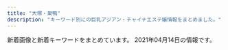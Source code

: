 ```yaml
---
title: "大塚・巣鴨"
description: "キーワード別にの巨乳アジアン・チャイナエステ嬢情報をまとめました。"
---
```


新着画像と新着キーワードをまとめています。
2021年04月14日の情報です。

<DmmAffiliateIns />
<KeywordTable
  shops={
    [
    {
        "name": "\u7652\u51e6\uff5e\u30e6\u30c9\u30b3\u30ed\uff5e",
        "img_links": [
            "http://relaxation.ebb.jp/dozdLZQPkhPUwC2.png",
            "http://relaxation.ebb.jp/2/uploadimg/1614080617.jpg",
            "http://relaxation.ebb.jp/int3.jpg",
            "http://relaxation.ebb.jp/2/uploadimg/1614080305.jpg",
            "http://relaxation.ebb.jp/2/uploadimg/1614080675.jpg",
            "http://relaxation.ebb.jp/vis_theptframe.png",
            "http://relaxation.ebb.jp/int1.jpg",
            "http://relaxation.ebb.jp/2/uploadimg/1614949857.jpg",
            "http://relaxation.ebb.jp/2/uploadimg/1614080597.jpg",
            "http://relaxation.ebb.jp/2/uploadimg/1614080297.jpg",
            "http://relaxation.ebb.jp/2/uploadimg/1614080268.jpg",
            "http://relaxation.ebb.jp/2/uploadimg/1614080587.jpg",
            "http://relaxation.ebb.jp/2/uploadimg/1614080688.jpg",
            "http://relaxation.ebb.jp/2/uploadimg/1614080670.jpg",
            "http://relaxation.ebb.jp/int2.jpg",
            "http://relaxation.ebb.jp/2/uploadimg/1615986161.jpg",
            "http://relaxation.ebb.jp/2/uploadimg/1614080543.jpg",
            "http://relaxation.ebb.jp/2/uploadimg/1614080603.jpg"
        ],
        "keywords": {
            "86": 36,
            "87": 12,
            "83": 12,
            "C": 12,
            "D": 48
        },
        "url": "http://relaxation.ebb.jp/",
        "station": "JR\u99d2\u8fbc\u99c5\u5317\u53e3"
    },
    {
        "keywords": {
            "86": 4,
            "88": 3,
            "E": 3,
            "85": 3,
            "D": 4,
            "87": 3,
            "C": 14
        },
        "img_links": [
            "http://relax-orange.work/img/m20.png",
            "http://relax-orange.work/img/s1.jpg",
            "http://relax-orange.work/i/img/r3.jpg",
            "http://relax-orange.work/img/kanban.jpg",
            "http://relax-orange.work/i/img/kanban.jpg",
            "http://relax-orange.work/i/img/s1.jpg",
            "http://relax-orange.work/i/img/r1.jpg",
            "http://relax-orange.work/i/img/sta5.jpg",
            "http://relax-orange.work/img/nos.jpg",
            "http://relax-orange.work/img/m2.png",
            "http://relax-orange.work/img/m50.png",
            "http://relax-orange.work/img/mobile-botton-0.png",
            "http://relax-orange.work/img/m30.png",
            "http://relax-orange.work/img/sta5.jpg",
            "http://relax-orange.work/i/img/r4.jpg",
            "http://relax-orange.work/img/m5.png",
            "http://relax-orange.work/img/sta3.jpg",
            "http://relax-orange.work/img/m4.png",
            "http://relax-orange.work/img/st2.jpg",
            "http://relax-orange.work/img/st3.jpg",
            "http://relax-orange.work/i/img/acc.jpg",
            "http://relax-orange.work/img/s3.jpg",
            "http://relax-orange.work/img/sta1.jpg",
            "http://relax-orange.work/img/m60.png",
            "http://relax-orange.work/img/st5.jpg",
            "http://relax-orange.work/img/m3.png",
            "http://relax-orange.work/i/img/s2.jpg",
            "http://relax-orange.work/i/img/s5.jpg",
            "http://relax-orange.work/i/img/r2.jpg",
            "http://relax-orange.work/i/img/s3.jpg",
            "http://relax-orange.work/img/s5.jpg",
            "http://relax-orange.work/img/st1.jpg",
            "http://relax-orange.work/img/s2.jpg",
            "http://relax-orange.work/img/sta2.jpg",
            "http://relax-orange.work/img/m40.png",
            "http://relax-orange.work/img/m6.png",
            "http://relax-orange.work/img/m1.png"
        ],
        "station": "JR\u5de3\u9d28\u99c5\u5317\u53e3",
        "name": "\u30aa\u30ec\u30f3\u30b8",
        "url": "http://relax-orange.work/"
    },
    {
        "url": "https://sakura.aoaoeo.com/",
        "img_links": [],
        "station": "JR\u5927\u585a\u99c5\u5317\u53e3",
        "name": "SAKURA \u30ea\u30e9\u30af\u30bc\u30fc\u30b7\u30e7\u30f3",
        "keywords": {}
    },
    {
        "keywords": {},
        "station": "JR\u5de3\u9d28\u99c5\u6b63\u9762\u53e3",
        "url": "http://www.relax-luck.work/",
        "img_links": [
            "http://www.relax-luck.work/sp/img/miho1.jpg",
            "http://www.relax-luck.work/images/sys.png",
            "http://www.relax-luck.work/sp/images/int1.png",
            "http://www.relax-luck.work/img/miho2.jpg",
            "http://www.relax-luck.work/img/siori1.jpg",
            "http://www.relax-luck.work/images/int1.png",
            "http://www.relax-luck.work/sp/images/ta.png",
            "http://www.relax-luck.work/images/tr.jpg",
            "http://www.relax-luck.work/sp/img/erika2.jpg",
            "http://www.relax-luck.work/img/sizuka2.jpg",
            "http://www.relax-luck.work/sp/images/int2.png",
            "http://www.relax-luck.work/sp/img/sizuka2.jpg",
            "http://www.relax-luck.work/sp/img/siori2.jpg",
            "http://www.relax-luck.work/images/4.jpg",
            "http://www.relax-luck.work/sp/staff/sizuka.jpg",
            "http://www.relax-luck.work/sp/img/erika1.jpg",
            "http://www.relax-luck.work/sp/img/sizuka1.jpg",
            "http://www.relax-luck.work/images/rec1.jpg",
            "http://www.relax-luck.work/images/ac1.jpg",
            "http://www.relax-luck.work/images/1.jpg",
            "http://www.relax-luck.work/images/int2.png",
            "http://www.relax-luck.work/images/rec2.jpg",
            "http://www.relax-luck.work/images/head.jpg",
            "http://www.relax-luck.work/sp/images/ac1.png",
            "http://www.relax-luck.work/img/miho1.jpg",
            "http://www.relax-luck.work/images/2.jpg",
            "http://www.relax-luck.work/sp/staff/miho.jpg",
            "http://www.relax-luck.work/images/ta.jpg",
            "http://www.relax-luck.work/images/interior_t.jpg",
            "http://www.relax-luck.work/img/erika2.jpg",
            "http://www.relax-luck.work/sp/images/staff_t.jpg",
            "http://www.relax-luck.work/sp/images/news.jpg",
            "http://www.relax-luck.work/sp/images/head.jpg",
            "http://www.relax-luck.work/sp/menu/top.jpg",
            "http://www.relax-luck.work/img/siori2.jpg",
            "http://www.relax-luck.work/sp/images/footer.jpg",
            "http://www.relax-luck.work/sp/images/rec2.jpg",
            "http://www.relax-luck.work/sp/images/sys.png",
            "http://www.relax-luck.work/images/3.jpg",
            "http://www.relax-luck.work/images/sm.jpg",
            "http://www.relax-luck.work/sp/images/ac1.jpg",
            "http://www.relax-luck.work/sp/images/tel.png",
            "http://www.relax-luck.work/sp/img/miho2.jpg",
            "http://www.relax-luck.work/img/erika1.jpg",
            "http://www.relax-luck.work/sp/images/interior_t.jpg",
            "http://www.relax-luck.work/sp/menu/staff.jpg",
            "http://www.relax-luck.work/images/staff_t.jpg",
            "http://www.relax-luck.work/sp/img/siori1.jpg",
            "http://www.relax-luck.work/sp/images/rec1.jpg",
            "http://www.relax-luck.work/images/news_t.jpg",
            "http://www.relax-luck.work/img/sizuka1.jpg",
            "http://www.relax-luck.work/sp/staff/siori.jpg",
            "http://www.relax-luck.work/sp/staff/erika.jpg"
        ],
        "name": "Relax Luck"
    },
    {
        "img_links": [
            "http://mermaid.tyo.ac/photos/sites/9/2021/04/2021040810222247.jpg",
            "http://mermaid.tyo.ac/photos/sites/9/2020/07/2020070504013841.jpg",
            "http://mermaid.tyo.ac/images/themes/blue/line.png",
            "http://mermaid.tyo.ac/images/themes/blue/s_pickup.png",
            "http://mermaid.tyo.ac/photos/sites/9/2020/07/2020070504014471.jpg",
            "http://mermaid.tyo.ac/images/themes/blue/s_staff.png",
            "http://mermaid.tyo.ac/photos/sites/9/2020/07/2020070504014544.jpg",
            "http://mermaid.tyo.ac/images/themes/blue/s_news.png",
            "http://mermaid.tyo.ac/images/themes/blue/s_newface.png",
            "http://mermaid.tyo.ac/photos/sites/9/2020/07/2020070504012584.jpg",
            "http://mermaid.tyo.ac/images/room2.jpg",
            "http://mermaid.tyo.ac/photos/sites/9/2021/04/2021040810220626.jpg",
            "http://mermaid.tyo.ac/photos/sites/9/2020/07/2020070504012859.jpg",
            "http://mermaid.tyo.ac/photos/sites/9/2020/07/2020070504013325.jpg",
            "http://mermaid.tyo.ac/photos/sites/9/2021/04/2021040810221422.jpg",
            "http://mermaid.tyo.ac/images/themes/blue/s_link.png",
            "http://mermaid.tyo.ac/images/room4.jpg",
            "http://mermaid.tyo.ac/images/themes/blue/s_zysx.png",
            "http://mermaid.tyo.ac/photos/sites/9/2021/04/2021040810550977.jpg",
            "http://mermaid.tyo.ac/photos/sites/9/2021/04/2021040810545454.jpg",
            "http://mermaid.tyo.ac/photos/sites/9/2020/07/2020070504014629.jpg",
            "http://mermaid.tyo.ac/photos/sites/9/2021/04/2021040810223118.jpg",
            "http://mermaid.tyo.ac/photos/sites/9/2020/07/2020070504012720.jpg",
            "http://mermaid.tyo.ac/images/themes/blue/s_ranking.png",
            "http://mermaid.tyo.ac/photos/sites/9/2020/07/2020070504013427.jpg",
            "http://mermaid.tyo.ac/photos/sites/9/2020/07/202007050401371.jpg",
            "http://mermaid.tyo.ac/images/themes/blue/no2.png",
            "http://mermaid.tyo.ac/images/themes/blue/mobile.jpg",
            "http://mermaid.tyo.ac/photos/sites/9/2020/07/2020070504013051.jpg",
            "http://mermaid.tyo.ac/images/room1.jpg",
            "http://mermaid.tyo.ac/images/themes/blue/r3.jpg",
            "http://mermaid.tyo.ac/photos/sites/9/2020/07/2020070504013943.jpg",
            "http://mermaid.tyo.ac/photos/sites/9/2020/07/202007050401424.jpg",
            "http://mermaid.tyo.ac/images/room3.jpg",
            "http://mermaid.tyo.ac/photos/sites/9/2020/07/2020070504014156.jpg",
            "http://mermaid.tyo.ac/images/themes/blue/no1.png",
            "http://mermaid.tyo.ac/photos/sites/9/2020/07/2020070504013113.jpg",
            "http://mermaid.tyo.ac/photos/sites/9/2020/07/2020070504013573.jpg",
            "http://mermaid.tyo.ac/photos/sites/9/2021/04/2021040810550096.jpg"
        ],
        "url": "http://mermaid.tyo.ac/",
        "keywords": {
            "E": 6,
            "85": 18,
            "C": 30,
            "86": 24,
            "D": 42,
            "83": 6,
            "87": 6
        },
        "name": "RelaCute no.1\u30fb\u30ea\u30e9\u30ad\u30e5\u30fc\u30c8 no.1",
        "station": "\u897f\u5de3\u9d28\u99c5A3\u53e3"
    },
    {
        "station": "JR\u99d2\u8fbc\u99c5\u5357\u53e3",
        "img_links": [],
        "name": "\u7652\u3057\u306e\u68ee",
        "url": "http://iyashinomori.oks.bz/",
        "keywords": {}
    },
    {
        "name": "\u30b9\u30c8\u30fc\u30ea\u30fc",
        "img_links": [
            "http://www.ko-story.com/css/osusume-011.jpg",
            "http://www.ko-story.com/css/top01-left03.jpg",
            "http://www.ko-story.com/css/nav/nav-002.jpg",
            "http://www.ko-story.com/css/staff/staff-010-a.jpg",
            "http://www.ko-story.com/css/staff/staff-0013-a.jpg",
            "http://www.ko-story.com/css/top01-left01.png",
            "http://www.ko-story.com/css/nav/nav-006.jpg",
            "http://www.ko-story.com/css/tel01.png",
            "http://www.ko-story.com/css/main-staff03.jpg",
            "http://www.ko-story.com/css/staff/staff-0013-b.jpg",
            "http://www.ko-story.com/css/staff/staff-012-a.jpg",
            "http://www.ko-story.com/css/staff/staff-0014-a.jpg",
            "http://www.ko-story.com/css/osusume-00014a.jpg",
            "http://www.ko-story.com/css/nav/nav-007.jpg",
            "http://www.ko-story.com/css/nav/nav-001.jpg",
            "http://www.ko-story.com/css/staff/staff-010-b.jpg",
            "http://www.ko-story.com/css/nav/nav-003.jpg",
            "http://www.ko-story.com/css/staff/staff-0014-b.jpg",
            "http://www.ko-story.com/css/head-change.jpg",
            "http://www.ko-story.com/css/osusume-013.jpg",
            "http://www.ko-story.com/css/top01-left02.jpg",
            "http://www.ko-story.com/css/nav/nav-004.jpg",
            "http://www.ko-story.com/css/staff/staff-012-b.jpg",
            "http://www.ko-story.com/css/main-girl02.png",
            "http://www.ko-story.com/css/main-staff01.jpg",
            "http://www.ko-story.com/css/nav/nav-005.jpg"
        ],
        "keywords": {
            "88": 6,
            "D": 8,
            "89": 2
        },
        "url": "http://www.ko-story.com/",
        "station": "JR\u99d2\u8fbc\u99c5\u5357\u53e3"
    },
    {
        "station": "JR\u5927\u585a\u99c5\u5357\u53e3",
        "keywords": {},
        "url": "http://rin-este.info/",
        "name": "\u51db\u82b1 \u308a\u3093\u304b",
        "img_links": []
    },
    {
        "name": "\u99a8-\u304b\u304a\u308a-",
        "url": "http://rinpa-awa.info/",
        "keywords": {},
        "img_links": [],
        "station": "JR\u5927\u585a\u99c5\u5317\u53e3"
    },
    {
        "name": "\u30de\u30b7\u30e5\u30de\u30ed",
        "station": "JR\u99d2\u8fbc\u99c5\u6771\u53e3",
        "img_links": [
            "http://arm-es.com/media/sites/13/elementor/thumbs/1612941250-2-p2nc276j0prrwq5q4xxvubba7e0huzxs0rb32mkypk.jpg",
            "http://arm-es.com/media/sites/13/2021/02/r1-1.jpg",
            "http://arm-es.com/media/sites/13/elementor/thumbs/1612941250-2-p2nc276jzst1ag5kjadb8ljz412n1kwl8w2sec9qjk.jpg",
            "http://arm-es.com/media/sites/13/2021/03/1616658266-9AFA83A6-DA81-4A53-8BB7-573D97A63C23.jpeg",
            "http://arm-es.com/media/sites/13/2021/02/1612776477-top.jpg",
            "http://arm-es.com/media/sites/13/elementor/thumbs/1612941358-6-p2nc50p3itmqqm29o5tlblp2d044yb4sepriwieg1k.jpg",
            "http://arm-es.com/media/sites/13/elementor/thumbs/1612941234-1-p2nc1s53zd76qyrkkrfuqf3wp82mfua2movbe779h4.jpg",
            "http://arm-es.com/media/sites/13/2021/02/r2-1.jpg",
            "http://arm-es.com/media/sites/13/2021/03/1616658265-717B549D-EE02-4F25-9DF3-43649AB2785F.jpeg",
            "http://arm-es.com/media/sites/13/2021/02/1613544003-c19.jpg",
            "http://arm-es.com/media/sites/13/elementor/thumbs/1612941267-3-p2nc2n5t7zewrticxz9ywzit7kvvofo0z361k1m1ls.jpg",
            "http://arm-es.com/media/sites/13/elementor/thumbs/1613538765-F562FBE7-D9D5-4A85-97B7-94AF100F9870-p2zdfc5no7l6u0mpugrrh7estz1rfzcbvcszv6b2cg.jpeg",
            "http://arm-es.com/media/sites/13/elementor/thumbs/1612941410-5-p2nc6dkpe7hnic39qqy6x9d191f82kitxforuwdz20.jpg",
            "http://arm-es.com/media/sites/13/2021/02/1612779406-flash1.jpg",
            "http://arm-es.com/media/sites/13/elementor/thumbs/1612941284-4-p2nc3352g60s96v5co6mldhnb4p4bafgpa9apqyco0.jpg",
            "http://arm-es.com/media/sites/13/elementor/thumbs/1612941284-4-p2nc3351h2zivgvaybr7738yehmz4pgnh5hle19ku0.jpg",
            "http://arm-es.com/media/sites/13/2021/03/1616658266-9AFA83A6-DA81-4A53-8BB7-573D97A63C23-233x300.jpeg",
            "http://arm-es.com/media/sites/13/elementor/thumbs/1612941267-3-p2nc2n5s8wdne3iijmujipa4axtqhup7qyec8bx9rs.jpg",
            "http://arm-es.com/media/sites/13/elementor/thumbs/1614830040-A4F263E2-84CF-4064-849B-5F1D3A8962B7-p3pdykoker7f35d9jk8yis75bexrtphuaa8gl2e10g.jpeg",
            "http://arm-es.com/media/sites/13/2021/03/1616658265-717B549D-EE02-4F25-9DF3-43649AB2785F-242x300.jpeg",
            "http://arm-es.com/media/sites/13/2021/02/1612779404-flash.jpg",
            "http://arm-es.com/media/sites/13/elementor/thumbs/1615907550-DE5AD401-0C44-4EC3-AB52-CB94A75B4D20-p4b3gedphkahsbf1rk9reb6hl6w950twbseooo34ps.jpeg",
            "http://arm-es.com/media/sites/13/elementor/thumbs/1612941234-1-p2nc1s54yg8g4orez3va4pcllv4rmf8vutn0pww1b4.jpg",
            "http://arm-es.com/media/sites/13/2021/02/1612941410-5.jpg"
        ],
        "keywords": {},
        "url": "http://arm-es.com/"
    },
    {
        "keywords": {},
        "name": "\u3046\u3055\u304e",
        "station": "JR\u99d2\u8fbc\u99c5\u5317\u53e3",
        "url": "http://koukou.ests.co/",
        "img_links": []
    },
    {
        "url": "https://koi-relax.tokyo/",
        "img_links": [
            "https://koi-relax.tokyo/wp-content/themes/este/img/2.jpg",
            "https://koi-relax.tokyo/wp-content/themes/este/img/tel_header.png",
            "https://koi-relax.tokyo/wp-content/themes/este/img/top-img03.png",
            "https://koi-relax.tokyo/wp-content/themes/este/img/top-img01a.png",
            "https://koi-relax.tokyo/wp-content/uploads/2021/03/987syatdf.jpg",
            "https://koi-relax.tokyo/wp-content/themes/este/img/top-img01b.png",
            "https://koi-relax.tokyo/wp-content/uploads/2021/03/iuygfas.jpg",
            "https://koi-relax.tokyo/wp-content/themes/este/img/top-img02.png",
            "https://koi-relax.tokyo/wp-content/uploads/2021/03/ui2yt1fg.jpg",
            "https://koi-relax.tokyo/wp-content/themes/este/img/4.jpg",
            "https://koi-relax.tokyo/wp-content/themes/este/img/1.jpg",
            "https://koi-relax.tokyo/wp-content/themes/este/img/3.jpg",
            "https://koi-relax.tokyo/wp-content/themes/este/img/call.png",
            "https://koi-relax.tokyo/wp-content/themes/este/img/tel_footer.png"
        ],
        "keywords": {
            "D": 12
        },
        "name": "\u604b",
        "station": "JR\u5de3\u9d28\u99c5"
    },
    {
        "url": "https://townnet.ne.jp/myondon/",
        "img_links": [
            "https://townnet.ne.jp/myondon/top/view/img/s_12.jpg",
            "https://townnet.ne.jp/myondon/top/view/img/s_08.jpg",
            "https://townnet.ne.jp/myondon/top/view/img/s_06.jpg",
            "https://townnet.ne.jp/myondon/top/staff/img/hal.jpg",
            "https://townnet.ne.jp/myondon/top/staff/img/aya.jpg",
            "https://townnet.ne.jp/myondon/top/view/img/s_07.jpg",
            "https://townnet.ne.jp/myondon/top/view/img/s_01.jpg",
            "https://townnet.ne.jp/myondon/top/view/img/v_03.jpg",
            "https://townnet.ne.jp/myondon/top/staff/img/jun2.jpg",
            "https://townnet.ne.jp/myondon/top/img/net1.jpg",
            "https://townnet.ne.jp/myondon/top/view/img/s_09.jpg",
            "https://townnet.ne.jp/myondon/top/view/img/v_07.jpg",
            "https://townnet.ne.jp/myondon/top/staff/img/kaori.jpg",
            "https://townnet.ne.jp/myondon/top/view/img/v_01.jpg",
            "https://townnet.ne.jp/myondon/top/view/img/s_03.jpg",
            "https://townnet.ne.jp/myondon/top/view/img/v_02.jpg",
            "https://townnet.ne.jp/myondon/top/access/img/kanban.jpg",
            "https://townnet.ne.jp/myondon/top/view/img/s_05.jpg",
            "https://townnet.ne.jp/myondon/top/view/img/s_02.jpg",
            "https://townnet.ne.jp/myondon/top/view/img/v_04.jpg",
            "https://townnet.ne.jp/myondon/top/staff/img/mari.jpg",
            "https://townnet.ne.jp/myondon/top/view/img/v_05.jpg",
            "https://townnet.ne.jp/myondon/top/view/img/v_08.jpg",
            "https://townnet.ne.jp/myondon/top/view/img/s_11.jpg",
            "https://townnet.ne.jp/myondon/top/view/img/v_06.jpg",
            "https://townnet.ne.jp/myondon/top/view/img/s_10.jpg",
            "https://townnet.ne.jp/myondon/top/staff/img/g_6576.jpg",
            "https://townnet.ne.jp/myondon/img/img_02.jpg",
            "https://townnet.ne.jp/myondon/top/view/img/s_04.jpg",
            "https://townnet.ne.jp/myondon/top/system/img/price.jpg",
            "https://townnet.ne.jp/myondon/top/staff/img/kaori_1.jpg",
            "https://townnet.ne.jp/myondon/top/img/information.jpg",
            "https://townnet.ne.jp/myondon/top/staff/img/bb.jpg",
            "https://townnet.ne.jp/myondon/top/system/img/net.jpg"
        ],
        "keywords": {},
        "name": "\u660e\u6d1e",
        "station": "JR\u5927\u585a\u99c5\u5317\u53e3"
    },
    {
        "img_links": [],
        "url": "http://ko-relax.info/",
        "name": "\u3066\u3082\u307f\u3084",
        "station": "JR\u99d2\u8fbc\u99c5\u6771\u53e3",
        "keywords": {}
    }
]
}
/>
<DmmAffiliateScript />
